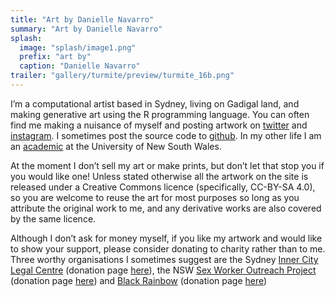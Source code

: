 ```yaml
---
title: "Art by Danielle Navarro"
summary: "Art by Danielle Navarro"
splash:
  image: "splash/image1.png"
  prefix: "art by"
  caption: "Danielle Navarro"
trailer: "gallery/turmite/preview/turmite_16b.png"
---
```


I'm a computational artist based in Sydney, living on Gadigal land, and making generative art using the R programming language. You can often find me making a nuisance of myself and posting artwork on [twitter](https://twitter.com/djnavarro) and [instagram](https://www.instagram.com/daniellenavarro77/). I sometimes post the source code to [github](https://github.com/djnavarro). In my other life I am an [academic](https://djnavarro.net/) at the University of New South Wales.

At the moment I don't sell my art or make prints, but don't let that stop you if you would like one! Unless stated otherwise all the artwork on the site is released under a Creative Commons licence (specifically, CC-BY-SA 4.0), so you are welcome to reuse the art for most purposes so long as you attribute the original work to me, and any derivative works are also covered by the same licence. 

Although I don't ask for money myself, if you like my artwork and would like to show your support, please consider donating to charity rather than to me. Three worthy organisations I sometimes suggest are the Sydney [Inner City Legal Centre](https://www.iclc.org.au/) (donation page [here](https://www.iclc.org.au/donate-now/)), the NSW [Sex Worker Outreach Project](https://swop.org.au/) (donation page [here](https://swop.org.au/get-involved/donate)) and [Black Rainbow](http://www.blackrainbow.org.au/) (donation page [here](http://www.blackrainbow.org.au/donate/))

